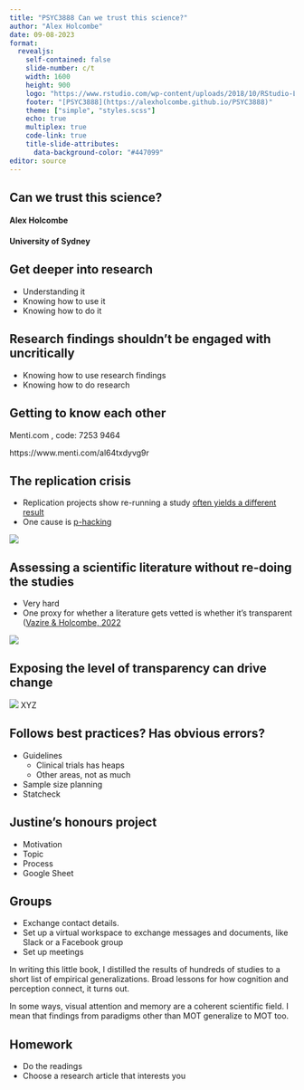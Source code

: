 ```yaml
---
title: "PSYC3888 Can we trust this science?"
author: "Alex Holcombe"
date: 09-08-2023
format: 
  revealjs:
    self-contained: false
    slide-number: c/t
    width: 1600
    height: 900
    logo: "https://www.rstudio.com/wp-content/uploads/2018/10/RStudio-Logo-Flat.png"
    footer: "[PSYC3888](https://alexholcombe.github.io/PSYC3888)"
    theme: ["simple", "styles.scss"]
    echo: true
    multiplex: true
    code-link: true
    title-slide-attributes:
      data-background-color: "#447099"
editor: source
---
```


## Can we trust this science? {background-color="black"}

#### Alex Holcombe

#### University of Sydney

<!-- For github deployment, followed these instructions for github pages https://quarto.org/docs/publishing/github-pages.html -->

```{=html}
<!-- When I wrote this book one of the things I noticed was that to explain MOT and its role in the mind one mainly ended up explaining things about the mind that we know from other paradigms.

Not every field of psychology is like that.
This is not a unified theory of tracking. That would be a different talk. This is broad empirical generalizations, the ingredients to a unified theory.
-->
```
## Get deeper into research

-   Understanding it
-   Knowing how to use it
-   Knowing how to do it

## Research findings shouldn't be engaged with uncritically

-   Knowing how to use research findings
-   Knowing how to do research

## Getting to know each other

Menti.com , code: 7253 9464

https://www.menti.com/al64txdyvg9r

## The replication crisis

::: nonincremental

-   Replication projects show re-running a study [often yields a different result](https://alexholcombe.wordpress.com/2023/08/08/an-executive-summary-of-sciences-replication-crisis/(opens in a new tab))
-   One cause is [p-hacking](https://shinyapps.org/apps/p-hacker/)

:::

![](images/alexReacts.jpeg)

## Assessing a scientific literature without re-doing the studies

- Very hard
- One proxy for whether a literature gets vetted is whether it's transparent ([Vazire & Holcombe, 2022](https://doi.org/10.1177/10892680211033912)

![](images/JulienColomb_Open-Science.png)

## Exposing the level of transparency can drive change

![](images/JulienColomb_Open-Science.png)
XYZ

## Follows best practices? Has obvious errors?

- Guidelines
  - Clinical trials has heaps
  - Other areas, not as much
- Sample size planning
- Statcheck

<!-- https://ceramics.org/ceramic-tech-today/acers-news/open-science-open-access-projekt-deal-and-ijces/ -->

## Justine's honours project

::: nonincremental
- Motivation
- Topic
- Process
- Google Sheet
:::

## Groups

::: nonincremental
-   Exchange contact details.
-   Set up a virtual workspace to exchange messages and documents, like Slack or a Facebook group
-   Set up meetings
:::

::: notes
In writing this little book, I distilled the results of hundreds of studies to a short list of empirical generalizations. Broad lessons for how cognition and perception connect, it turns out.

In some ways, visual attention and memory are a coherent scientific field. I mean that findings from paradigms other than MOT generalize to MOT too.
:::

## Homework

-   Do the readings
-   Choose a research article that interests you

